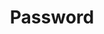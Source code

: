 ---
title: "Password"
description: "This page contains all the necessary information regarding the passwords section in  Converse"
---